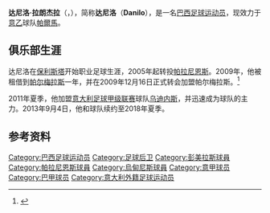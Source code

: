 {{noteta
|G1=意甲
|G2=football
|G3=南美球會
|1=zh-hans:达尼洛;zh-hk:丹尼路;zh-tw:達尼洛;
}}

{{Infobox football biography
| name= 达尼洛<br>Danilo
| image = 
| fullname = Danilo Larangeira
| birth_date = {{Birth date and age|1984|5|10}}
| birth_place = [[巴西|巴西]][[圣贝尔纳多-杜坎普|圣贝尔纳多-杜坎普]]
| height = {{height|m=1.85}}
| currentclub  = [[帕爾馬足球會|帕爾馬]]
| clubnumber = 5 
| position = [[后卫_(足球)|后卫]]
| youthyears1 = 2001–2002 
| youthclubs1 = [[保利斯達足球會|保利斯達]]
| years1 = 2003–2004
| years2 = 2003
| years3 = 2005–2009
| years4 = 2009
| years5 = 2010–2011
| years6 = 2011–2019
| years7 = 2018–2019
| years8 = 2019–2021
| years9 = 2021–
| clubs1 = [[保利斯達足球會|保利斯達]]
| clubs2 = → [[伊圖諾足球會|伊圖諾]] (租借)
| clubs3 = [[帕拉尼恩斯體育會|帕拉尼恩斯]]
| clubs4 = → [[彭美拉斯體育會|彭美拉斯]] (租借)
| clubs5 = [[彭美拉斯體育會|彭美拉斯]]
| clubs6 = [[乌迪内斯足球俱乐部|乌迪内斯]]
| clubs7 = → [[博洛尼亚足球俱乐部|博洛尼亚]] (租借)
| clubs8 = [[博洛尼亚足球俱乐部|博洛尼亚]] 
| clubs9 = [[帕爾馬足球會|帕爾馬]]
| caps1 = 41
| caps2 = 30
| caps3 = 131
| caps4 = 35
| caps5 = 32
| caps6 = 244
| caps7 = 35
| caps8 = 65
| caps9 = 3
| goals1 = 4
| goals2 = 1
| goals3 = 9
| goals4 = 4
| goals5 = 1
| goals6 = 9
| goals7 = 1
| goals8 = 2
| goals9 = 0
| nationalyears1 = 
| nationalteam1 =
| nationalcaps1 =
| nationalgoals1 = 
| pcupdate = 2021年9月22日
}}

'''达尼洛·拉朗杰拉'''（'''{{lang-pt|Danilo Larangeira}}'''，{{bd|1984年|5月10日|||catIdx=Danilo}}），简称'''达尼洛'''（'''Danilo'''），是一名[[巴西|巴西]][[足球|足球]][[运动员|运动员]]，现效力于[[意大利足球乙级联赛|意乙]]球队[[帕爾馬足球會|帕爾馬]]。

==俱乐部生涯==
达尼洛在[[Paulista_Futebol_Clube|保利斯塔]]开始职业足球生涯，2005年起转投[[帕拉尼恩斯體育會|帕拉尼恩斯]]。2009年，他被租借到[[帕梅拉斯足球俱樂部|帕尔梅拉斯]]一年，并在2009年12月16日正式转会加盟帕尔梅拉斯。<ref>{{cite web|url=http://www2.cbf.com.br/php/bid.php?d=14/01/2010&uf=%3F|title=Boletim Informativo Diário Eletrônico (BID-E) Relação Pela Data 14/01/2010|date=January 14, 2010|accessdate=May 31, 2011|work=CBF|language=pt|archiveurl=https://www.webcitation.org/5z5dQgzP4?url=http://www2.cbf.com.br/php/bid.php?d=14%2F01%2F2010|archivedate=2011-05-31|dead-url=yes}}</ref> 

2011年夏季，他加盟[[意大利足球甲级联赛|意大利足球甲级联赛]]球队[[乌迪内斯足球俱乐部|乌迪内斯]]，并迅速成为球队的主力。2013年9月4日，他和球队续约至2018年夏季。

==参考资料==
{{reflist}}

{{帕爾馬球員名單}}

{{DEFAULTSORT:Danilo}}
[[Category:巴西足球运动员|Category:巴西足球运动员]]
[[Category:足球后卫|Category:足球后卫]]
[[Category:彭美拉斯球員|Category:彭美拉斯球員]]
[[Category:帕拉尼恩斯球員|Category:帕拉尼恩斯球員]]
[[Category:烏甸尼斯球員|Category:烏甸尼斯球員]]
[[Category:意甲球员|Category:意甲球员]]
[[Category:巴甲球员|Category:巴甲球员]]
[[Category:意大利外籍足球运动员|Category:意大利外籍足球运动员]]